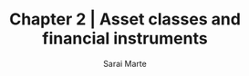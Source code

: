 ---
layout: '@layouts/Blog.astro'
title: Chapter 2 | Asset classes and financial instruments
pubDate: 2025-01-23T00:00:00Z 
updatedDate:  2025-01-23T00:00:00Z 
draft: false
author: Sarai Marte
slug: asset-classes-and-financial-instruments
---